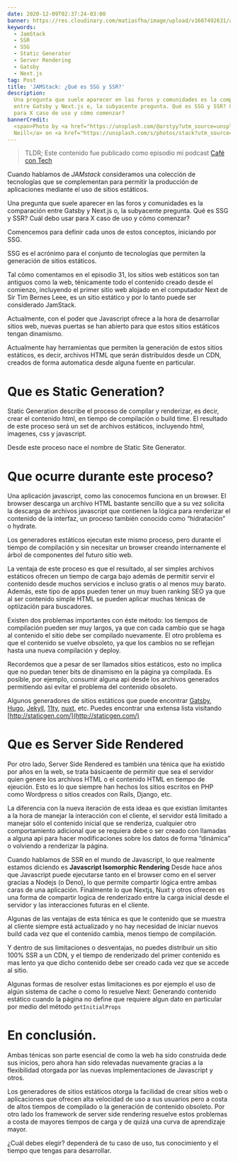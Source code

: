 ```yaml
---
date: 2020-12-09T02:37:24-03:00
banner: https://res.cloudinary.com/matiasfha/image/upload/v1607492631/austin-neill-ZahNAl_Ic3o-unsplash_rvmpkh.jpg
keywords:
  - JamStack
  - SSR
  - SSG
  - Static Generator
  - Server Rendering
  - Gatsby
  - Next.js
tag: Post
title: 'JAMStack: ¿Qué es SSG y SSR?'
description:
  Una pregunta que suele aparecer en las foros y comunidades es la comparación
  entre Gatsby y Next.js o, la subyacente pregunta. Qué es SSG y SSR? Cuál debo usar
  para X caso de uso y cómo comenzar?
bannerCredit:
  <span>Photo by <a href="https://unsplash.com/@arstyy?utm_source=unsplash&amp;utm_medium=referral&amp;utm_content=creditCopyText">Austin
  Neill</a> on <a href="https://unsplash.com/s/photos/stack?utm_source=unsplash&amp;utm_medium=referral&amp;utm_content=creditCopyText">Unsplash</a></span>
---
```


> TLDR; Este contenido fue publicado como episodio mi podcast [Café con Tech](http://www.cafecon.tech/1081172/6725749-jamstack-que-es-ssg-y-ssr)

<Buzzsprout buzzsproutId="1081172/6725749-jamstack-que-es-ssg-y-ssr" />

Cuando hablamos de _JAMstack_ consideramos una colección de tecnologías que se complementan para permitir la producción de aplicaciones mediante el uso de sitios estáticos.

Una pregunta que suele aparecer en las foros y comunidades es la comparación entre Gatsby y Next.js o, la subyacente pregunta. Qué es SSG y SSR? Cuál debo usar para X caso de uso y cómo comenzar?

Comencemos para definir cada unos de estos conceptos, iniciando por SSG.

SSG es el acrónimo para el conjunto de tecnologías que permiten la generación de sitios estáticos.

Tal cómo comentamos en el episodio 31, los sitios web estáticos son tan antiguos como la web, ténicamente todo el contenido creado desde el comienzo, incluyendo el primer sitio web alojado en el computador Next de Sir Tim Bernes Leee, es un sitio estático y por lo tanto puede ser considerado JamStack.

Actualmente, con el poder que Javascript ofrece a la hora de desarrollar sitios web, nuevas puertas se han abierto para que estos sitios estáticos tengan dinamismo.

Actualmente hay herramientas que permiten la generación de estos sitios estáticos, es decir, archivos HTML que serán distribuidos desde un CDN, creados de forma automatica desde alguna fuente en particular.

# Que es Static Generation?

Static Generation describe el proceso de compilar y renderizar, es decir, crear el contenido html, en tiempo de compilación o build time. El resultado de este proceso será un set de archivos estáticos, incluyendo html, imagenes, css y javascript.

Desde este proceso nace el nombre de Static Site Generator.

# Que ocurre durante este proceso?

Una aplicación javascript, como las conocemos funciona en un browser. El browser descarga un archivo HTML bastante sencillo que a su vez solicita la descarga de archivos javascript que contienen la lógica para renderizar el contenido de la interfaz, un proceso también conocido como “hidratación” o hydrate.

Los generadores estáticos ejecutan este mismo proceso, pero durante el tiempo de compilación y sin necesitar un browser creando internamente el árbol de componentes del futuro sitio web.

La ventaja de este proceso es que el resultado, al ser simples archivos estáticos ofrecen un tiempo de carga bajo además de permitir servir el contenido desde muchos servicios e incluso gratis o al menos muy barato. Además, este tipo de apps pueden tener un muy buen ranking SEO ya que al ser contenido simple HTML se pueden aplicar muchas ténicas de optiización para buscadores.

Existen dos problemas importantes con éste método: los tiempos de compilación pueden ser muy largos, ya que con cada cambio que se haga al contenido el sitio debe ser compilado nuevamente. El otro problema es que el contenido se vuelve obsoleto, ya que los cambios no se reflejan hasta una nueva compilación y deploy.

Recordemos que a pesar de ser llamados sitios estáticos, esto no implica que no puedan tener bits de dinamismo en la página ya compilada. Es posible, por ejemplo, consumir alguna api desde los archivos generados permitiendo asi evitar el problema del contenido obsoleto.

Algunos generadores de sitios estáticos que puede encontrar
[Gatsby](http://gatsbyjs.com/), [Hugo](http://gatsbyjs.com/), [Jekyll](http://jekyllrb.com/), [11ty](http://11ty.dev/), [nuxt](http://nuxtjs.org/), etc. Puedes encontrar una extensa lista visitando [http://staticgen.com/](http://staticgen.com/)

# Que es Server Side Rendered

Por otro lado, Server Side Rendered es también una ténica que ha existido por años en la web, se trata básicaente de permitir que sea el servidor quien genere los archivos HTML o el contenido HTML en tiempo de ejeución. Esto es lo que siempre han hechos los sitios escritos en PHP como Wordpress o sitios creados con Rails, Django, etc.

La diferencia con la nueva iteración de esta ideaa es que existian limitantes a la hora de manejar la interacción con el cliente, el servidor está limitado a manejar sólo el contenido inicial que se renderiza, cualquier otro comportamiento adicional que se requiera debe o ser creado con llamadas a alguna api para hacer modificaciones sobre los datos de forma “dinámica” o volviendo a renderizar la página.

Cuando hablamos de SSR en el mundo de Javascript, lo que realmente estamos diciendo es **Javascript Isomorphic Rendering**
Desde hace años que Javascript puede ejecutarse tanto en el browser como en el server gracias a Nodejs (o Deno), lo que permite compartir lógica entre ambas caras de una aplicación.
Finalmente lo que Nextjs, Nuxt y otros ofrecen es una forma de compartir logica de renderizado entre la carga inicial desde el servidor y las interacciones futuras en el cliente.

Algunas de las ventajas de esta ténica es que le contenido que se muestra al cliente siempre está actualizado y no hay necesidad de iniciar nuevos build cada vez que el contenido cambia, menos tiempo de compilación.

Y dentro de sus limitaciones o desventajas, no puedes distribuir un sitio 100% SSR a un CDN, y el tiempo de renderizado del primer contenido es mas lento ya que dicho contenido debe ser creado cada vez que se accede al sitio.

Algunas formas de resolver estas limitaciones es por ejemplo el uso de algún sistema de cache o como lo resuelve Next: Generando contenido estático cuando la página no define que requiere algun dato en particular por medio del método `getInitialProps`

# En conclusión.

Ambas ténicas son parte esencial de como la web ha sido construida dede sus inicios, pero ahora han sido relevadas nuevamente gracias a la flexibilidad otorgada por las nuevas implementaciones de Javascript y otros.

Los generadores de sitios estáticos otorga la facilidad de crear sitios web o aplicaciones que ofrecen alta velocidad de uso a sus usuarios pero a costa de altos tiempos de compilado o la generación de contenido obsoleto. Por otro lado los framework de server side rendering resuelve estos problemas a costa de mayores tiempos de carga y de quizá una curva de aprendizaje mayor.

¿Cuál debes elegir? dependerá de tu caso de uso, tus conocimiento y el tiempo que tengas para desarrollar.
